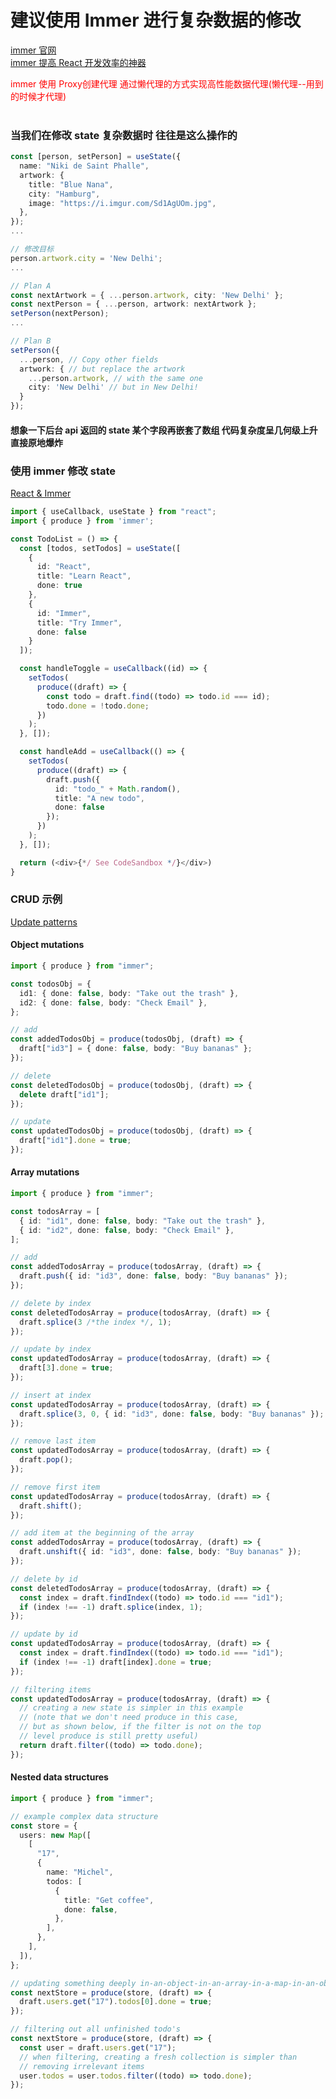 
<Meta title="规约/复杂数据的修改" />

# 建议使用 Immer 进行复杂数据的修改

[immer 官网](https://immerjs.github.io/immer/)  
[immer 提高 React 开发效率的神器](https://zhuanlan.zhihu.com/p/146773995)

<font color="red">
  immer 使用 Proxy创建代理
  通过懒代理的方式实现高性能数据代理(懒代理--用到的时候才代理)
</font>
<br />
<br />

### 当我们在修改 state 复杂数据时 往往是这么操作的

```ts
const [person, setPerson] = useState({
  name: "Niki de Saint Phalle",
  artwork: {
    title: "Blue Nana",
    city: "Hamburg",
    image: "https://i.imgur.com/Sd1AgUOm.jpg",
  },
});
...

// 修改目标
person.artwork.city = 'New Delhi';
...

// Plan A
const nextArtwork = { ...person.artwork, city: 'New Delhi' };
const nextPerson = { ...person, artwork: nextArtwork };
setPerson(nextPerson);
...

// Plan B
setPerson({
  ...person, // Copy other fields
  artwork: { // but replace the artwork
    ...person.artwork, // with the same one
    city: 'New Delhi' // but in New Delhi!
  }
});
```

#### 想象一下后台 api 返回的 state 某个字段再嵌套了数组 代码复杂度呈几何级上升 直接原地爆炸

### 使用 immer 修改 state

[React & Immer](https://immerjs.github.io/immer/example-setstate)

```ts
import { useCallback, useState } from "react";
import { produce } from 'immer';

const TodoList = () => {
  const [todos, setTodos] = useState([
    {
      id: "React",
      title: "Learn React",
      done: true
    },
    {
      id: "Immer",
      title: "Try Immer",
      done: false
    }
  ]);

  const handleToggle = useCallback((id) => {
    setTodos(
      produce((draft) => {
        const todo = draft.find((todo) => todo.id === id);
        todo.done = !todo.done;
      })
    );
  }, []);

  const handleAdd = useCallback(() => {
    setTodos(
      produce((draft) => {
        draft.push({
          id: "todo_" + Math.random(),
          title: "A new todo",
          done: false
        });
      })
    );
  }, []);

  return (<div>{*/ See CodeSandbox */}</div>)
}
```

### CRUD 示例

[Update patterns](https://immerjs.github.io/immer/update-patterns)

#### Object mutations

```ts
import { produce } from "immer";

const todosObj = {
  id1: { done: false, body: "Take out the trash" },
  id2: { done: false, body: "Check Email" },
};

// add
const addedTodosObj = produce(todosObj, (draft) => {
  draft["id3"] = { done: false, body: "Buy bananas" };
});

// delete
const deletedTodosObj = produce(todosObj, (draft) => {
  delete draft["id1"];
});

// update
const updatedTodosObj = produce(todosObj, (draft) => {
  draft["id1"].done = true;
});
```

#### Array mutations

```ts
import { produce } from "immer";

const todosArray = [
  { id: "id1", done: false, body: "Take out the trash" },
  { id: "id2", done: false, body: "Check Email" },
];

// add
const addedTodosArray = produce(todosArray, (draft) => {
  draft.push({ id: "id3", done: false, body: "Buy bananas" });
});

// delete by index
const deletedTodosArray = produce(todosArray, (draft) => {
  draft.splice(3 /*the index */, 1);
});

// update by index
const updatedTodosArray = produce(todosArray, (draft) => {
  draft[3].done = true;
});

// insert at index
const updatedTodosArray = produce(todosArray, (draft) => {
  draft.splice(3, 0, { id: "id3", done: false, body: "Buy bananas" });
});

// remove last item
const updatedTodosArray = produce(todosArray, (draft) => {
  draft.pop();
});

// remove first item
const updatedTodosArray = produce(todosArray, (draft) => {
  draft.shift();
});

// add item at the beginning of the array
const addedTodosArray = produce(todosArray, (draft) => {
  draft.unshift({ id: "id3", done: false, body: "Buy bananas" });
});

// delete by id
const deletedTodosArray = produce(todosArray, (draft) => {
  const index = draft.findIndex((todo) => todo.id === "id1");
  if (index !== -1) draft.splice(index, 1);
});

// update by id
const updatedTodosArray = produce(todosArray, (draft) => {
  const index = draft.findIndex((todo) => todo.id === "id1");
  if (index !== -1) draft[index].done = true;
});

// filtering items
const updatedTodosArray = produce(todosArray, (draft) => {
  // creating a new state is simpler in this example
  // (note that we don't need produce in this case,
  // but as shown below, if the filter is not on the top
  // level produce is still pretty useful)
  return draft.filter((todo) => todo.done);
});
```

#### Nested data structures

```ts
import { produce } from "immer";

// example complex data structure
const store = {
  users: new Map([
    [
      "17",
      {
        name: "Michel",
        todos: [
          {
            title: "Get coffee",
            done: false,
          },
        ],
      },
    ],
  ]),
};

// updating something deeply in-an-object-in-an-array-in-a-map-in-an-object:
const nextStore = produce(store, (draft) => {
  draft.users.get("17").todos[0].done = true;
});

// filtering out all unfinished todo's
const nextStore = produce(store, (draft) => {
  const user = draft.users.get("17");
  // when filtering, creating a fresh collection is simpler than
  // removing irrelevant items
  user.todos = user.todos.filter((todo) => todo.done);
});
```
